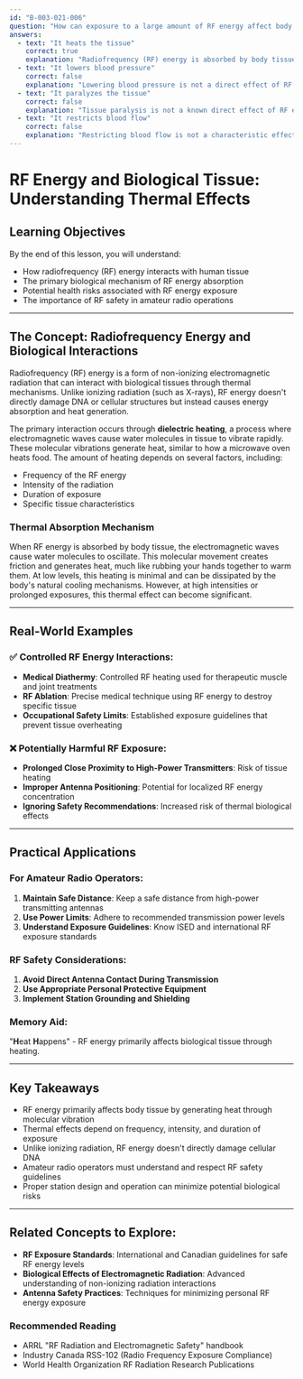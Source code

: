 ```yaml
---
id: "B-003-021-006"
question: "How can exposure to a large amount of RF energy affect body tissue?"
answers:
  - text: "It heats the tissue"
    correct: true
    explanation: "Radiofrequency (RF) energy is absorbed by body tissues and converted to heat through a process called dielectric heating. When RF waves interact with human tissue, the electromagnetic energy causes water molecules to vibrate, generating thermal energy that can raise tissue temperature. This heating effect is the primary biological mechanism of RF energy interaction with living systems, which can potentially cause cellular damage if exposure is prolonged or intense."
  - text: "It lowers blood pressure"
    correct: false
    explanation: "Lowering blood pressure is not a direct effect of RF energy exposure. This answer incorrectly suggests a cardiovascular response that does not occur from radiofrequency radiation. RF energy primarily causes thermal effects through molecular vibration, not through direct manipulation of blood pressure or cardiovascular systems."
  - text: "It paralyzes the tissue"
    correct: false
    explanation: "Tissue paralysis is not a known direct effect of RF energy exposure. This answer mistakenly implies a neurological response that does not occur from radiofrequency radiation. The primary interaction between RF energy and biological tissues is thermal heating, not neural disruption or paralysis."
  - text: "It restricts blood flow"
    correct: false
    explanation: "Restricting blood flow is not a characteristic effect of RF energy exposure. This answer incorrectly suggests a circulatory response that is not associated with radiofrequency radiation. The primary interaction between RF energy and biological tissues is molecular heating, not direct interference with blood circulation."
---
```


# RF Energy and Biological Tissue: Understanding Thermal Effects

## Learning Objectives
By the end of this lesson, you will understand:
- How radiofrequency (RF) energy interacts with human tissue
- The primary biological mechanism of RF energy absorption
- Potential health risks associated with RF energy exposure
- The importance of RF safety in amateur radio operations

---

## The Concept: Radiofrequency Energy and Biological Interactions

Radiofrequency (RF) energy is a form of non-ionizing electromagnetic radiation that can interact with biological tissues through thermal mechanisms. Unlike ionizing radiation (such as X-rays), RF energy doesn't directly damage DNA or cellular structures but instead causes energy absorption and heat generation.

The primary interaction occurs through **dielectric heating**, a process where electromagnetic waves cause water molecules in tissue to vibrate rapidly. These molecular vibrations generate heat, similar to how a microwave oven heats food. The amount of heating depends on several factors, including:
- Frequency of the RF energy
- Intensity of the radiation
- Duration of exposure
- Specific tissue characteristics

### Thermal Absorption Mechanism

When RF energy is absorbed by body tissue, the electromagnetic waves cause water molecules to oscillate. This molecular movement creates friction and generates heat, much like rubbing your hands together to warm them. At low levels, this heating is minimal and can be dissipated by the body's natural cooling mechanisms. However, at high intensities or prolonged exposures, this thermal effect can become significant.

---

## Real-World Examples

### ✅ Controlled RF Energy Interactions:
- **Medical Diathermy**: Controlled RF heating used for therapeutic muscle and joint treatments
- **RF Ablation**: Precise medical technique using RF energy to destroy specific tissue
- **Occupational Safety Limits**: Established exposure guidelines that prevent tissue overheating

### ❌ Potentially Harmful RF Exposure:
- **Prolonged Close Proximity to High-Power Transmitters**: Risk of tissue heating
- **Improper Antenna Positioning**: Potential for localized RF energy concentration
- **Ignoring Safety Recommendations**: Increased risk of thermal biological effects

---

## Practical Applications

### For Amateur Radio Operators:
1. **Maintain Safe Distance**: Keep a safe distance from high-power transmitting antennas
2. **Use Power Limits**: Adhere to recommended transmission power levels
3. **Understand Exposure Guidelines**: Know ISED and international RF exposure standards

### RF Safety Considerations:
1. **Avoid Direct Antenna Contact During Transmission**
2. **Use Appropriate Personal Protective Equipment**
3. **Implement Station Grounding and Shielding**

### Memory Aid:
"**H**eat **H**appens" - RF energy primarily affects biological tissue through heating.

---

## Key Takeaways

- RF energy primarily affects body tissue by generating heat through molecular vibration
- Thermal effects depend on frequency, intensity, and duration of exposure
- Unlike ionizing radiation, RF energy doesn't directly damage cellular DNA
- Amateur radio operators must understand and respect RF safety guidelines
- Proper station design and operation can minimize potential biological risks

---

## Related Concepts to Explore:
- **RF Exposure Standards**: International and Canadian guidelines for safe RF energy levels
- **Biological Effects of Electromagnetic Radiation**: Advanced understanding of non-ionizing radiation interactions
- **Antenna Safety Practices**: Techniques for minimizing personal RF energy exposure

### Recommended Reading
- ARRL "RF Radiation and Electromagnetic Safety" handbook
- Industry Canada RSS-102 (Radio Frequency Exposure Compliance)
- World Health Organization RF Radiation Research Publications